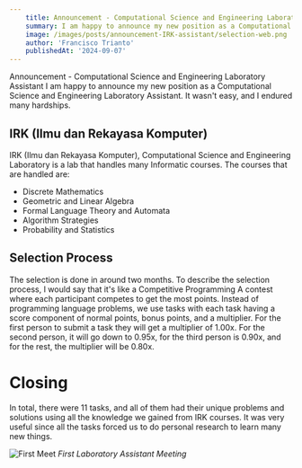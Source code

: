 ```yaml
---
    title: Announcement - Computational Science and Engineering Laboratory Assistant 
    summary: I am happy to announce my new position as a Computational Science and Engineering Laboratory Assistant.
    image: /images/posts/announcement-IRK-assistant/selection-web.png
    author: 'Francisco Trianto'
    publishedAt: '2024-09-07'
---
```


Announcement - Computational Science and Engineering Laboratory Assistant
I am happy to announce my new position as a Computational Science and Engineering Laboratory Assistant. It wasn't easy, and I endured many hardships.

## IRK (Ilmu dan Rekayasa Komputer) 
IRK (Ilmu dan Rekayasa Komputer), Computational Science and Engineering Laboratory is a lab that handles many Informatic courses.
The courses that are handled are:
- Discrete Mathematics
- Geometric and Linear Algebra
- Formal Language Theory and Automata
- Algorithm Strategies
- Probability and Statistics

## Selection Process
The selection is done in around two months. To describe the selection process, I would say that it's like a Competitive Programming 
A contest where each participant competes to get the most points. Instead of programming language problems, we use tasks with each task 
having a score component of normal points, bonus points, and a multiplier. For the first person to submit a task they will get a multiplier 
of 1.00x. For the second person, it will go down to 0.95x, for the third person is 0.90x, and for the rest, the multiplier will be 0.80x.

# Closing
In total, there were 11 tasks, and all of them had their unique problems and solutions using all the knowledge we gained from IRK courses. 
It was very useful since all the tasks forced us to do personal research to learn many new things.

![First Meet](/images/posts/announcement-IRK-assistant/first-meet.jpg)
*First Laboratory Assistant Meeting*